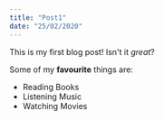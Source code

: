 ```yaml
---
title: "Post1"
date: "25/02/2020"
---
```


This is my first blog post! Isn't it *great*?

Some of my **favourite** things are:

* Reading Books
* Listening Music
* Watching Movies